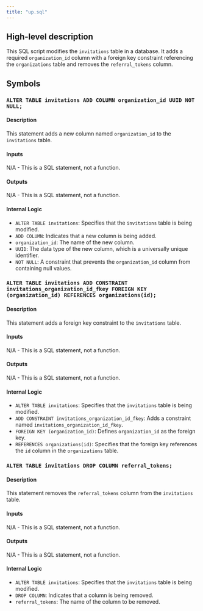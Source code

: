 ```yaml
---
title: "up.sql"
---
```


## High-level description
This SQL script modifies the `invitations` table in a database. It adds a required `organization_id` column with a foreign key constraint referencing the `organizations` table and removes the `referral_tokens` column. 

## Symbols

### `ALTER TABLE invitations ADD COLUMN organization_id UUID NOT NULL;`
#### Description
This statement adds a new column named `organization_id` to the `invitations` table. 

#### Inputs
N/A - This is a SQL statement, not a function.

#### Outputs
N/A - This is a SQL statement, not a function.

#### Internal Logic
- `ALTER TABLE invitations`: Specifies that the `invitations` table is being modified.
- `ADD COLUMN`: Indicates that a new column is being added.
- `organization_id`: The name of the new column.
- `UUID`: The data type of the new column, which is a universally unique identifier.
- `NOT NULL`:  A constraint that prevents the `organization_id` column from containing null values.

### `ALTER TABLE invitations ADD CONSTRAINT invitations_organization_id_fkey FOREIGN KEY (organization_id) REFERENCES organizations(id);`
#### Description
This statement adds a foreign key constraint to the `invitations` table.

#### Inputs
N/A - This is a SQL statement, not a function.

#### Outputs
N/A - This is a SQL statement, not a function.

#### Internal Logic
- `ALTER TABLE invitations`: Specifies that the `invitations` table is being modified.
- `ADD CONSTRAINT invitations_organization_id_fkey`: Adds a constraint named `invitations_organization_id_fkey`.
- `FOREIGN KEY (organization_id)`: Defines `organization_id` as the foreign key.
- `REFERENCES organizations(id)`: Specifies that the foreign key references the `id` column in the `organizations` table.

### `ALTER TABLE invitations DROP COLUMN referral_tokens;`
#### Description
This statement removes the `referral_tokens` column from the `invitations` table.

#### Inputs
N/A - This is a SQL statement, not a function.

#### Outputs
N/A - This is a SQL statement, not a function.

#### Internal Logic
- `ALTER TABLE invitations`: Specifies that the `invitations` table is being modified.
- `DROP COLUMN`: Indicates that a column is being removed.
- `referral_tokens`: The name of the column to be removed.
